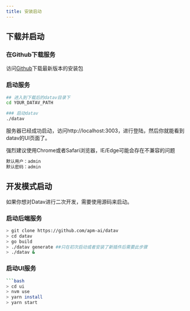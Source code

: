 ```yaml
---
title: 安装启动
---
```



## 下载并启动
### <Heading number="1">在Github下载服务</Heading>
访问<a href="https://github.com/apm-ai/datav/releases" target="_blank">Github</a>下载最新版本的安装包



### <Heading number="2">启动服务</Heading>

```bash
## 进入到下载后的datav目录下
cd YOUR_DATAV_PATH

### 启动datav
./datav
```

服务器已经成功启动，访问http://localhost:3003，进行登陆，然后你就能看到datav的UI页面了。

<TipCompat>强烈建议使用Chrome或者Safari浏览器，IE/Edge可能会存在不兼容的问题</TipCompat>

```css
默认用户：admin
默认密码：admin
```


## 开发模式启动
如果你想对Datav进行二次开发，需要使用源码来启动。

### <Heading number="1">启动后端服务</Heading>
```bash
> git clone https://github.com/apm-ai/datav
> cd datav
> go build
> ./datav generate ##只在初次启动或者安装了新插件后需要此步骤
> ./datav &
```

### <Heading number="2">启动UI服务</Heading>
```bash
```bash
> cd ui
> nvm use    
> yarn install
> yarn start
```
